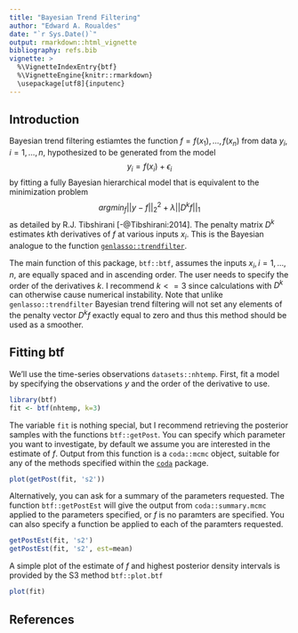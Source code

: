 ```yaml
---
title: "Bayesian Trend Filtering"
author: "Edward A. Roualdes"
date: "`r Sys.Date()`"
output: rmarkdown::html_vignette
bibliography: refs.bib
vignette: >
  %\VignetteIndexEntry{btf}
  %\VignetteEngine{knitr::rmarkdown}
  \usepackage[utf8]{inputenc}
---
```


## Introduction

Bayesian trend filtering estiamtes the function $f = f(x_1), \ldots, f(x_n)$ from data $y_i, i=1, \ldots, n$, hypothesized to be generated from the model $$y_i = f(x_i) + \epsilon_i$$ by fitting a fully Bayesian hierarchical model that is equivalent to the minimization problem $$argmin_f ||y - f||_2^2 + \lambda||D^k f||_1$$ as detailed by R.J. Tibshirani [-@Tibshirani:2014].  The penalty matrix $D^k$ estimates $k$th derivatives of $f$ at various inputs $x_i$.  This is the Bayesian analogue to the function [`genlasso::trendfilter`](http://cran.r-project.org/web/packages/genlasso/index.html).

The main function of this package, `btf::btf`, assumes the inputs $x_i, i=1, \ldots, n$, are equally spaced and in ascending order.  The user needs to specify the order of the derivatives $k$.  I recommend $k<=3$ since calculations with $D^k$ can otherwise cause numerical instability.  Note that unlike `genlasso::trendfilter` Bayesian trend filtering will not set any elements of the penalty vector $D^k f$ exactly equal to zero and thus this method should be used as a smoother.

## Fitting btf

We'll use the time-series observations `datasets::nhtemp`.  First, fit a model by specifying the observations $y$ and the order of the derivative to use.

```r
library(btf)
fit <- btf(nhtemp, k=3)
```

The variable `fit` is nothing special, but I recommend retrieving the posterior samples with the functions `btf::getPost`.  You can specify which parameter you want to investigate, by default we assume you are interested in the estimate of $f$.  Output from this function is a `coda::mcmc` object, suitable for any of the methods specified within the [`coda`](http://cran.r-project.org/web/packages/coda/index.html) package.

```r
plot(getPost(fit, 's2'))
```

Alternatively, you can ask for a summary of the parameters requested.  The function `btf::getPostEst` will give the output from `coda::summary.mcmc` applied to the parameters specified, or $f$ is no paramters are specified.  You can also specify a function be applied to each of the paramters requested.

```r
getPostEst(fit, 's2')
getPostEst(fit, 's2', est=mean)
```

A simple plot of the estimate of $f$ and highest posterior density intervals is provided by the S3 method `btf::plot.btf`

```r
plot(fit)

```

## References
